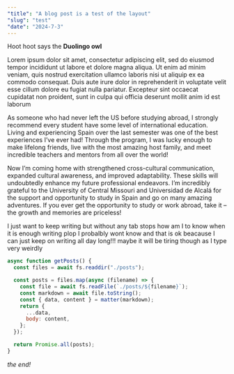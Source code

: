 ```yaml
---
"title": "A blog post is a test of the layout"
"slug": "test"
"date": "2024-7-3"
---
```


Hoot hoot says the **Duolingo owl**

Lorem ipsum dolor sit amet, consectetur adipiscing elit, sed do eiusmod tempor incididunt ut labore et dolore magna aliqua. Ut enim ad minim veniam, quis nostrud exercitation ullamco laboris nisi ut aliquip ex ea commodo consequat. Duis aute irure dolor in reprehenderit in voluptate velit esse cillum dolore eu fugiat nulla pariatur. Excepteur sint occaecat cupidatat non proident, sunt in culpa qui officia deserunt mollit anim id est laborum

As someone who had never left the US before studying abroad, I strongly recommend every student have some level of international education. Living and experiencing Spain over the last semester was one of the best experiences I’ve ever had! Through the program, I was lucky enough to make lifelong friends, live with the most amazing host family, and meet incredible teachers and mentors from all over the world!

Now I’m coming home with strengthened cross-cultural communication, expanded cultural awareness, and improved adaptability. These skills will undoubtedly enhance my future professional endeavors. I’m incredibly grateful to the University of Central Missouri and Universidad de Alcalá for the support and opportunity to study in Spain and go on many amazing adventures. If you ever get the opportunity to study or work abroad, take it – the growth and memories are priceless!

I just want to keep writing but without any tab stops how am I to know when it is enough writing
plop
I probalbly wont know and that is ok beacause I can just keep on writing all day long!!!
maybe it will be tiring though as I type very weirdly

```js {4} showLineNumbers
async function getPosts() {
  const files = await fs.readdir("./posts");

  const posts = files.map(async (filename) => {
    const file = await fs.readFile(`./posts/${filename}`);
    const markdown = await file.toString();
    const { data, content } = matter(markdown);
    return {
      ...data,
      body: content,
    };
  });

  return Promise.all(posts);
}
```

_the end!_
